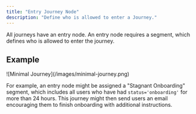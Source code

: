 ```yaml
---
title: "Entry Journey Node"
description: "Define who is allowed to enter a Journey."
---
```


All journeys have an entry node. An entry node requires a segment, which defines who is allowed to enter the journey.


## Example

<Frame>
![Minimal Journey](/images/minimal-journey.png)
</Frame>

For example, an entry node might be assigned a "Stagnant Onboarding" segment, which includes all users who have had `status='onboarding'` for more than 24 hours. This journey might then send users an email encouraging them to finish onboarding with additional instructions.
